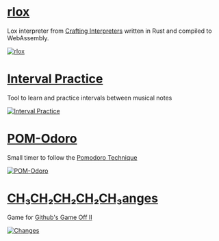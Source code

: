 

# [rlox](https://rlox-wasm.now.sh/)

Lox interpreter from
[Crafting Interpreters](http://www.craftinginterpreters.com/) written in Rust
and compiled to WebAssembly.

[![rlox](./things/rlox.png)](https://rlox-wasm.now.sh/)

# [Interval Practice](https://julioolvr.github.io/interval-practice/)

Tool to learn and practice intervals between musical notes

[![Interval Practice](./things/interval-practice.png)](https://julioolvr.github.io/interval-practice/)

# [POM-Odoro](https://julioolvr.github.io/POM-Odoro/)

Small timer to follow the
[Pomodoro Technique](https://en.wikipedia.org/wiki/Pomodoro_Technique)

[![POM-Odoro](./things/pom-odoro.png)](https://julioolvr.github.io/POM-Odoro/)

# [CH₃CH₂CH₂CH₂CH₃anges](http://blaquenkot.github.io/game-off-2013/)

Game for [Github's Game Off II](https://github.com/blog/1674-github-game-off-ii)

[![Changes](./things/changes.png)](http://blaquenkot.github.io/game-off-2013/)
